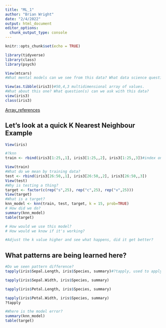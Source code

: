 ```yaml
---
title: "ML_1"
author: "Brian Wright"
date: "2/4/2022"
output: html_document
editor_options: 
  chunk_output_type: console
---
```


```r
knitr::opts_chunk$set(echo = TRUE)
```

```r
library(tidyverse)
library(class)
library(psych)
```


```r
View(mtcars)
#What mental models can we see from this data? What data science questions can we ask? 

View(as.tibble(iris3))#50,4,3 multidimensional array of values. 
#What about this one? What question(s) can we ask with this data? 
view(iris3)
class(iris3)

```
[Array_references](https://www.geeksforgeeks.org/multidimensional-array-in-r/)


## Let's look at a quick K Nearest Neighbour Example
```r
View(iris)

#?knn
train <- rbind(iris3[1:25,,1], iris3[1:25,,2], iris3[1:25,,3])#index on r,c,a

View(train)
#What do we mean by training data? 
test <- rbind(iris3[26:50,,1], iris3[26:50,,2], iris3[26:50,,3])
View(test)
#Why is testing a thing? 
target <- factor(c(rep("s",25), rep("c",25), rep("v",25)))
View(target)
#What is a target? 
knn_model <- knn(train, test, target, k = 15, prob=TRUE)
# How did we do?
summary(knn_model)
table(target)

# How would we use this model? 
# How would we know if it's working?

#Adjust the k value higher and see what happens, did it get better?
```

## What patterns are being learned here?
```r
#Do we seen pattern difference? 
tapply(iris$Sepal.Length, iris$Species, summary)#?tapply, used to apply a function to a factor in a data frame. 

tapply(iris$Sepal.Width, iris$Species, summary)

tapply(iris$Petal.Length, iris$Species, summary)

tapply(iris$Petal.Width, iris$Species, summary)
?tapply

#Where is the model error? 
summary(knn_model)
table(target)            

```

